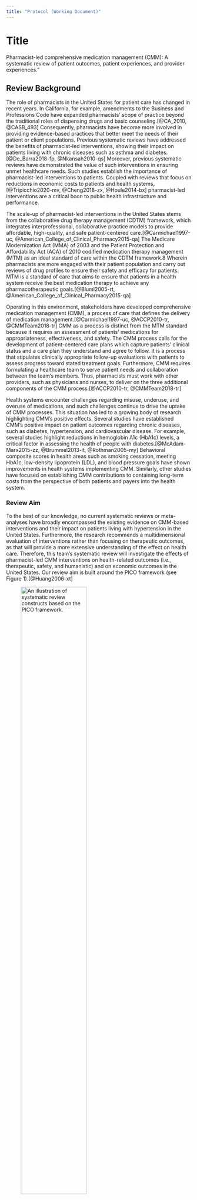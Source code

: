 ```yaml
---
title: "Protocol (Working Document)"
---
```


# Title

Pharmacist-led comprehensive medication management (CMM): A systematic review of patient outcomes, patient experiences, and provider experiences."

## Review Background

The role of pharmacists in the United States for patient care has changed in recent years. In California, for example, amendments to the  Business and Professions Code have expanded pharmacists' scope of practice beyond the traditional roles of dispensing drugs and basic counseling.[@CA_2010, @CASB_493] Consequently, pharmacists have become more involved in providing evidence-based practices that better meet the needs of their patient or client populations. Previous systematic reviews have addressed the benefits of pharmacist-led interventions, showing their impact on patients living with chronic diseases such as asthma and diabetes.[@De_Barra2018-fp, @Nkansah2010-qs] Moreover, previous systematic reviews have demonstrated the value of such interventions in ensuring unmet healthcare needs. Such studies establish the importance of pharmacist-led interventions to patients. Coupled with reviews that focus on reductions in economic costs to patients and health systems,[@Tripicchio2020-mv, @Cheng2018-zx, @Houle2014-bx] pharmacist-led interventions are a critical boon to public health infrastructure and performance.

The scale-up of pharmacist-led interventions in the United States stems from the collaborative drug therapy management (CDTM) framework, which integrates interprofessional, collaborative practice models to provide affordable, high-quality, and safe patient-centered care.[@Carmichael1997-uc, @American_College_of_Clinical_Pharmacy2015-qa] The Medicare Modernization Act (MMA) of 2003 and the Patient Protection and Affordability Act (ACA) of 2010 codified medication therapy management (MTM) as an ideal standard of care within the CDTM framework.8 Wherein pharmacists are more engaged with their patient population and carry out reviews of drug profiles to ensure their safety and efficacy for patients. MTM is a standard of care that aims to ensure that patients in a health system receive the best medication therapy to achieve any pharmacotherapeutic goals.[@Bluml2005-rt, @American_College_of_Clinical_Pharmacy2015-qa]

Operating in this environment, stakeholders have developed comprehensive medication management (CMM), a process of care that defines the delivery of medication management.[@Carmichael1997-uc, @ACCP2010-tr, @CMMTeam2018-tr] CMM as a process is distinct from the MTM standard because it requires an assessment of patients' medications for appropriateness, effectiveness, and safety. The CMM process calls for the development of patient-centered care plans which capture patients' clinical status and a care plan they understand and agree to follow. It is a process that stipulates clinically appropriate follow-up evaluations with patients to assess progress toward stated treatment goals. Furthermore, CMM requires formulating a healthcare team to serve patient needs and collaboration between the team’s members. Thus, pharmacists must work with other providers, such as physicians and nurses, to deliver on the three additional components of the CMM process.[@ACCP2010-tr, @CMMTeam2018-tr]

Health systems encounter challenges regarding misuse, underuse, and overuse of medications, and such challenges continue to drive the uptake of CMM processes. This situation has led to a growing body of research highlighting CMM’s positive effects. Several studies have established CMM’s positive impact on patient outcomes regarding chronic diseases, such as diabetes, hypertension, and cardiovascular disease. For example, several studies highlight reductions in hemoglobin A1c (HbA1c) levels, a critical factor in assessing the health of people with diabetes.[@McAdam-Marx2015-zz, @Brummel2013-it, @Rothman2005-my] Behavioral composite scores in health areas such as smoking cessation, meeting HbA1c,  low-density lipoprotein (LDL), and blood pressure goals have shown improvements in health systems implementing CMM. Similarly, other studies have focused on establishing CMM contributions to containing long-term costs from the perspective of both patients and payers into the health system. 

### Review Aim

To the best of our knowledge, no current systematic reviews or meta-analyses have broadly encompassed the existing evidence on CMM-based interventions and their impact on patients living with hypertension in the United States. Furthermore, the research recommends a multidimensional evaluation of interventions rather than focusing on therapeutic outcomes, as that will provide a more extensive understanding of the effect on health care. Therefore, this team’s systematic review will investigate the effects of pharmacist-led CMM interventions on health-related outcomes (i.e., therapeutic, safety, and humanistic) and on economic outcomes in the United States. Our review aim is built around the PICO framework (see Figure 1).[@Huang2006-xt]

![An illustration of systematic review constructs based on the PICO framework.](images/fig01pico2.png){fig-align="center" width=65%}

### Description of Condition

This review covers one health condition, high blood pressure or essential hypertension. The patient population receiving CMM services varies in terms of healthcare setting (e.g., ambulatory care, hospital inpatient, or community care) and demographic characteristics (e.g., gender, income level, or age). Furthermore, the population of providers offering CMM services also varies in terms of setting (e.g., community or hospital pharmacy) and provider characteristics (e.g., clinical pharmacists or community pharmacists).  

### Description of the Intervention

Pharmacist-led direct patient interventions serve as a mechanism to close the gap between base practice and usual care. Medication Therapy Management (MTM) is the language adopted by the Centers for Medicare and Medicaid Services (CMS) and incorporated in the 2003 Medicare Part D statutes to offer a baseline standard of care and to contextualize the dynamic relationship between pharmacists and prescribers. MTM aims to ensure patients receive the best medication therapy to achieve their pharmacological goals. CMM emerged from the language of MTM. It is a care process that goes beyond the basics outlined via MTM. CMM ensures that patients receive a comprehensive review of their medication, and the review establishes the medication regimen to be safe, effective, and appropriate. CMM contains four critical components. Firstly, a healthcare team acts collaboratively to provide direct care to patients. Secondly, there is the development of a patient-centered care plan which receives patient approval, agreement, and active participation. The CMM demands assessing patient clinical status for all medications and unique health problems. Finally, the patient is offered a clinically appropriate follow-up to assess progress toward treatment goals (see Figure 2).


### How a CMM Intervention Might Work

The novelty of pharmacist-led CMM interventions means there will be some variation in implementation. The standard of care defined by MTM may also confuse how interventions are documented in the literature. For example, MTM, as defined in Medicare Part D, may be implemented without dispensing any medication or product. It does not require an assessment of a patient's clinical status and a review of all medications. MTM also does not demand the action of a collaborative team in the process. Researchers may also not use the language of CMM when characterizing or documenting an intervention. Similarly, the needs of patient populations, a health system's infrastructure, and other factors may produce interventions that are a hodge-podge of CMM components. Therefore, this review will contain the added step of certifying described interventions as following the CMM process defined above (see Figure 2).[@CMMTeam2018-tr]

![An illustration of the CMM process as denoted by ACCP et al. (2018)](images/fig02cmmproc.png){fig-align="center" width=85%}

### Why This Review is Important

Historically, the role of pharmacists has centered on dispensing services. However, the CDTM framework has expanded pharmacists' role, making them integral to patient-centered care. Coupled with existing health system challenges such as the misuse, underuse, and overuse of medication, stakeholders, see CMM as critical to providing positive clinical, economic, and humanistic outcomes. Previous systematic reviews had covered the issue of pharmacist-led interventions, such as de Barra et al. (2018)[@De_Barra2018-fp] and its predecessor Nkansah et al. (2010).[@Nkansah2010-qs] Both reviews highlighted the value of such interventions when it came to several chronic conditions affecting the patient health outcomes. Other systematic reviews focused on pharmacist-led interventions and have centered on providing evidence for the positive effects on payers, such as private sector insurers and governments. However, there needs to be more studies cataloging and summarizing CMM specifically. In our search, we came across one CMM-specific narrative review. However, the study team was concerned with developing a framework to conceptualize how CMM implementation can financially benefit health plans and primary care delivery systems.7 To the best of our knowledge, this review will highlight the extent to which CMM is used in caring for patients with hypertension. In addition to the therapeutic, safety and humanistic outcomes experienced by patients, this review will also examine the economic outcomes of CMM use for patients with hypertension.

## Review Methods

### Criteria for Including Studies

To be included in the systematic review, retrieved manuscripts, and reported studies must meet the following criteria:

1.    The reviewed manuscript must document evidence of CMM intervention. We acknowledge that researchers and health systems deploying interventions in target populations may use terminology different from CMM processes as defined by the ACCP. However, there should be discernible evidence of distinct intervention components that point to a CMM-style intervention.

2.    Manuscripts must have a target population of people living with hypertension or at risk for hypertension or pharmacists providing direct care to populations with hypertension.

3.    Manuscripts must report on patient-related therapeutic, safety, or humanistic outcomes or manuscripts must cover economic outcome measures related to the implementation of CMM.

4.    Manuscripts must be published in English (or a serviceable English translation must be available).

5.    Manuscripts must detail the following types of studies, randomized controlled trials, clinical trials, observational studies (such as cohort or case studies), and sensitivity studies. We will exclude the following types of citations or manuscripts, systematic reviews, meta-analyses, books, book chapters, bibliographies, dissertations, lectures, conference abstracts, book reviews, news articles, theses, study protocols (without study data), registered clinical trials (without study data), and clinical drug trials. 

6. Manuscript must detail studies conducted in the United States (i.e., all 50 states and territories).

7. Manuscripts must be published from 2010 onwards.

### Search Methods for Identifying Studies

#### Primary Databases

We will conduct systematic searches in the following electronic health-related databases through December 16, 2022. Databases to be searched include:

-   The National Library of Medicine’s (NLM) bibliographic database, MEDLINE. This database indexes journal articles and other published material in the life sciences with a concentration on biomedicine. Using PubMed as the search interface, we will employ board searches of Medical Subject Headings (MeSH) (2010 to 2022).

-   The Cochrane Library is a collection of databases focused on several healthcare specialties. Relevant databases include the Cochrane Database of Systematic Reviews (CDSR), Cochrane Central Register of Controlled Trials (CENTRAL), Cochrane Methodology Register (CMR), Database of Abstracts of Reviews of Effects (DARE), Health Technology Assessment Database (HTA), and NHS Economic Evaluation Database (EED). We will employ the Wiley Online Library interface.

-   The Cumulative Index to Nursing and Allied Health Literature (CINAHL) indexes journal articles and manuscripts published in English-language and selected other languages, concentrating on nursing, allied health, biomedicine, and healthcare. We will employ the EBSCO interface.

-   Embase is a biomedical database employing Emtree to create deep biomedical indexing or published research. We will use Ovid as the search interface. 


#### Secondary Databases and Grey Literature

In addition to the primary databases listed above, we will hand search the reference lists of the systematic reviews, meta-analyses, and review articles to identify references that our electronic database search missed.

### Reference Management and Screening

#### Reference Management

Study selection will begin with eliminating duplicate references found in the various databases. The review team will use Zotero to curate and catalog extracted references to form our analytic corpus.[@CHNM-zt]. Zotero, offers a powerful de-duplication feature, allowing the team to identify and consolidate duplicates from across multiple databases. After consolidating duplicates, the remaining references will be moved on to the initial step of title and abstract screening.

#### Screening and Data Extraction Platform

The team will rely on the Sysrev Platform, to conduct the Title/Abstract screening, Full-text screening and Data extraction steps of this systematic review.[@Insilica2023-aw, @Bozada2021-no, @Van_der_Mierden2019-gx] Sysrev accessed via their website (<https://www.sysrev.com>), is a web-based tool that combines systematic evidence review (SER) methods with other data workflows, including generalized data curation, education, and workflows involving collaboration between humans and between humans and machines for evaluation of digital documents or corpuses. Sysrev provides a mechanism for conducting all the required systematic mapping objectives of this protocol, including title and abstract screening, full-text screening and data extraction and preliminary analysis. The platform incorporates some machine learning and natural language processing algorithms to sort articles according to inputted inclusion or exclusion criteria. The Sysrev Platform also helps to reduce the effects of selection bias during evaluation of materials for inclusion. The members of the coding team are assigned citations/ references to review at random, while using the Platform. Members of the coding team are also blinded from labels and coding results produced by their colleagues during the process.  Finally, there is evidence of the Sysrev Platform's robustness as a tool for data extraction given it has been used in peer-reviewed publications to screen manuscripts, facilitate study selection and extract relevant data.[@Van_der_Mierden2019-gx, @Rana2021-hd, @Mahalingasivam2021-wb]

#### Reviewer Training and concordance)

Once the corpus of citations and references is complete (i.e., extracted from select databases), we will begin screening for inclusion using the Sysrev Platform. The process begins with training the screening and data extraction team. The team consists of six individuals. After detailed review of the study protocol and using subsample of citations taken at random from the corpus (i.e., at least 10% or the corpus), the team members will code the articles for inclusion. The Sysrev Platform, will assign citations/references to the project team, at random ensuring that each citation/reference is independently coded twice. The Sysrev Platform also provides an assessment of concordance between the reviewers based on coding patterns. The degree of agreement between reviewers provided as a percentage, will The training will also serve as means to get the team members familiar with the Sysrev Platform.


#### Title and Abstract Screening

Once training is complete, we will then move to screening of the corpus using the criteria for including references (see Section 2.1 above). Using random sampling, the corpus will be divided into three chunks with each pair of coders tackling one chunk. Withing Sysrev, our chosen platform, there will have to be agreement between a coding pair to move a citation to the next stage of the process (i.e., Full-text screening). We will resolve conflicts based on discussion, with the final decision and approval left up to the project leads (i.e., SAB and NB). On completion, coding results will be exported as a spreadsheet, for review.

<iframe width="85%" height="565" frameborder="0"
  src="https://observablehq.com/embed/05ce756c1f9ad887?cells=titabs"></iframe>
  
  
#### Full-Text Screening

With a narrower corpus produced from initial screening, the team will review full-text manuscripts using the criteria for inclusion defined above (Section 2.1). Again using a random sample approach, this new corpus will be divided into three chunks with each pair of coders tackling one chunk, via Sysrev. As with title and abstract screening, there will have to be agreement between a coding pair to move the citation (and manuscript) to the next stage of the process (i.e., Data extraction). As with the previous stage, we willr eovle conflicts based on discussion between coders, with final decision and approval left up to the project leads. Manuscripts approved for data-extraction are then moved to the next stage in the systematic review.

<iframe width="85%" height="693" frameborder="0"
  src="https://observablehq.com/embed/05ce756c1f9ad887?cells=fulltxt"></iframe>
  
### Data Extraction

We will index included studies according to the health-related (i.e., therapeutic, safety, humanistic) and economic outcome areas. The review team will then extract data from the included studies. We will use an extraction form developed *a priori* and based on the generalized data extraction form developed by The Cochrane Collaboration and published in the *Cochrane Handbook for Systematic Reviews of Interventions*.[@Li2022-ch, @cochrane2023-tp] The form was developed and reviewed by a project lead (i.e., SAB) and is minimize variability. As with title/abstract and full-text screening, the team will use the Sysrev Platform. Data extraction will include the following categories:

-   Study Characteristics (e.g., study design, setting, disease state, the hierarchy of outcomes)
Intervention Characteristics (e.g., CMM components/constructs).

-   Patient characteristics (e.g., age, gender, type of health insurance).

-   Pharmacist (or health provider team) characteristics (e.g., community pharmacist, ambulatory pharmacist, provider qualifications).

-   Study outcomes (i.e., the therapeutic, safety, humanistic and economic outcomes resulting from CMM implementation are ranked from favorable to not favorable).

#### Hierarchy of Study Outcomes (Quality Assessment)

We anticipate that studies will report health-related and economic outcomes. To summarize results systematically, the data extraction team will use the following categories (based on the approach adopted by Chilsom-Burn and colleagues):

1.    Favorable -- Study outcomes with a p-value less than 0.05, indicating statistically significant positive changes due to the implementation of CMM.

2.    Not Favorable -- Study outcomes with a p-value less than 0.05, indicating statistically significant negative changes due to the implementation of CMM.

3.    Mixed -- Study outcomes are positive for one or more of the reported study outcomes but negative for one or more of the other reported study outcomes.

4.    No effect -- Study outcomes demonstrate no statistically significant changes in either direction (indicated by a p-value of 0.05). 

5.   Unclear -- The nature of the study outcomes is unclear, given the data and information provided in the manuscript.

With the novelty of CMM interventions and the lack of a systematic summary of existing studies, we propose creating a hierarchy of outcomes based on the hierarchy developed by the Agency for Health Research and Quality (AHRQ).

1.    Level 1 -- Clinical, quality of life outcomes (e.g., morbidity, mortality, adverse events, deaths prevented, intervention net benefits).

2.   Level 2 -- Surrogate outcomes or intermediate outcomes (e.g., laboratory results, blood pressure measurements).

3.    Level 3 -- Other measurable variables (e.g., knowledge of medication, disease status, or intervention).

4.    Level 4 -- Other relevant variables (e.g., patient satisfaction, provider experiences).


### Data Synthesis and Analysis

Following data extraction, we will use Stata statistical software, version 14, to report summary statistics for all the studies we include in our systematic review. We will group studies by outcome area (i.e., therapeutic, safety, humanistic, and economic outcomes). Where appropriate, we will present summary statistics. Where the selected studies report results in multiple outcome areas, we will include the study data in the analysis of each relevant area. For instance, if a study reports blood pressure measures and adverse events prevented per dollar spent on CMM intervention, the study will be reported in both the therapeutic and economic analyses portions of this systematic review. Finally, we will calculate Pearson’s coefficient to evaluate the interrater reliability of the reviewer and data extraction teams.



